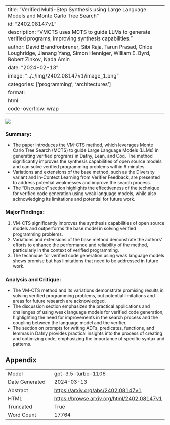 
---
title: "Verified Multi-Step Synthesis using Large Language Models and Monte Carlo Tree Search"
id: "2402.08147v1"
description: "VMCTS uses MCTS to guide LLMs to generate verified programs, improving synthesis capabilities."
author: David Brandfonbrener, Sibi Raja, Tarun Prasad, Chloe Loughridge, Jianang Yang, Simon Henniger, William E. Byrd, Robert Zinkov, Nada Amin
date: "2024-02-13"
image: "../../img/2402.08147v1/image_1.png"
categories: ['programming', 'architectures']
format:
  html:
    code-overflow: wrap
---

![](../../img/2402.08147v1/image_1.png)

### Summary:
- The paper introduces the VM-CTS method, which leverages Monte Carlo Tree Search (MCTS) to guide Large Language Models (LLMs) in generating verified programs in Dafny, Lean, and Coq. The method significantly improves the synthesis capabilities of open source models and can solve verified programming problems within 6 minutes.
- Variations and extensions of the base method, such as the Diversity variant and In-Context Learning from Verifier Feedback, are presented to address potential weaknesses and improve the search process.
- The "Discussion" section highlights the effectiveness of the technique for verified code generation using weak language models, while also acknowledging its limitations and potential for future work.

### Major Findings:
1. VM-CTS significantly improves the synthesis capabilities of open source models and outperforms the base model in solving verified programming problems.
2. Variations and extensions of the base method demonstrate the authors' efforts to enhance the performance and reliability of the method, particularly in the context of verified programming.
3. The technique for verified code generation using weak language models shows promise but has limitations that need to be addressed in future work.

### Analysis and Critique:
- The VM-CTS method and its variations demonstrate promising results in solving verified programming problems, but potential limitations and areas for future research are acknowledged.
- The discussion section emphasizes the practical applications and challenges of using weak language models for verified code generation, highlighting the need for improvements in the search process and the coupling between the language model and the verifier.
- The section on prompts for writing ADTs, predicates, functions, and lemmas in Dafny provides practical insights into the process of creating and optimizing code, emphasizing the importance of specific syntax and patterns.

## Appendix

|          |          |
|----------|----------|
| Model     | gpt-3.5-turbo-1106       |
| Date Generated     | 2024-03-13       |
| Abstract | [https://arxiv.org/abs/2402.08147v1](https://arxiv.org/abs/2402.08147v1)        |
| HTML     | [https://browse.arxiv.org/html/2402.08147v1](https://browse.arxiv.org/html/2402.08147v1)       |
| Truncated       | True       |
| Word Count       | 17764       |